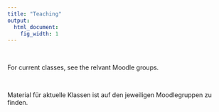 ```yaml
---
title: "Teaching"
output:
  html_document:
    fig_width: 1
---
```


<br>

For current classes, see the relvant Moodle groups.


<br>


Material für aktuelle Klassen ist auf den jeweiligen Moodlegruppen zu finden.
